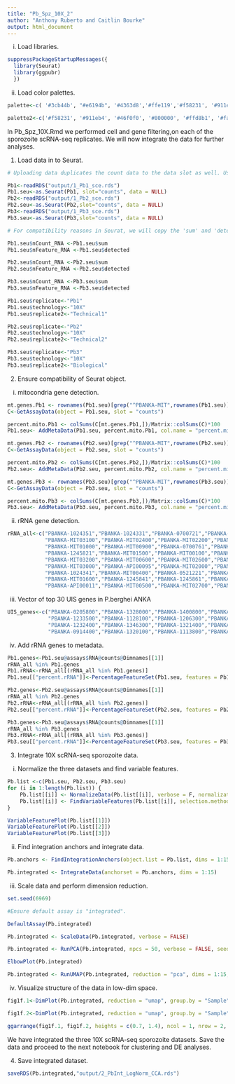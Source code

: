 ```yaml
---
title: "Pb_Spz_10X_2"
author: "Anthony Ruberto and Caitlin Bourke"
output: html_document
---
```


  i. Load libraries.

```r

suppressPackageStartupMessages({
  library(Seurat)
  library(ggpubr)
  })

```

  ii. Load color palettes.
  
```r

palette<-c( '#3cb44b', "#e6194b", '#4363d8','#ffe119','#f58231', '#911eb4', '#46f0f0', '#800000', '#ffd8b1', '#fabebe', '#008080', '#e6beff', '#9a6324', 'grey60', '#f032e6', '#aaffc3', '#808000', '#bcf60c', '#000075', '#808080', '#ffffff', '#000000')

palette2<-c('#f58231', '#911eb4', '#46f0f0', '#800000', '#ffd8b1', '#fabebe', '#008080', '#e6beff', '#9a6324', 'grey60', '#f032e6', '#aaffc3', '#808000', '#bcf60c', '#000075', '#808080', '#ffffff', '#000000','#3cb44b', "#e6194b", '#4363d8','#ffe119')

```

In Pb_Spz_10X.Rmd we performed cell and gene filtering,on each of the sporozoite scRNA-seq replicates. We will now integrate the data for further analyses.

1. Load data in to Seurat.

```r

# Uploading data duplicates the count data to the data slot as well. Usually the data slot contains the Log normalized data. Further along in the notebook, this slot will be filled with the normalized data.

Pb1<-readRDS("output/1_Pb1_sce.rds")
Pb1.seu<-as.Seurat(Pb1, slot="counts", data = NULL)
Pb2<-readRDS("output/1_Pb2_sce.rds")
Pb2.seu<-as.Seurat(Pb2,slot="counts", data = NULL)
Pb3<-readRDS("output/1_Pb3_sce.rds")
Pb3.seu<-as.Seurat(Pb3,slot="counts", data = NULL)

# For compatibility reasons in Seurat, we will copy the 'sum' and 'detected' info to their Seurat equivalents, 'nCount_RNA' and 'nFeature_RNA', respectively.

Pb1.seu$nCount_RNA <-Pb1.seu$sum
Pb1.seu$nFeature_RNA <-Pb1.seu$detected

Pb2.seu$nCount_RNA <-Pb2.seu$sum
Pb2.seu$nFeature_RNA <-Pb2.seu$detected

Pb3.seu$nCount_RNA <-Pb3.seu$sum
Pb3.seu$nFeature_RNA <-Pb3.seu$detected

Pb1.seu$replicate<-"Pb1"
Pb1.seu$technology<-"10X"
Pb1.seu$replicate2<-"Technical1"

Pb2.seu$replicate<-"Pb2"
Pb2.seu$technology<-"10X"
Pb2.seu$replicate2<-"Technical2"

Pb3.seu$replicate<-"Pb3"
Pb3.seu$technology<-"10X"
Pb3.seu$replicate2<-"Biological"

```

2. Ensure compatibility of Seurat object.

  i. mitocondria gene detection.
```r

mt.genes.Pb1 <- rownames(Pb1.seu)[grep("^PBANKA-MIT",rownames(Pb1.seu))]
C<-GetAssayData(object = Pb1.seu, slot = "counts")

percent.mito.Pb1 <- colSums(C[mt.genes.Pb1,])/Matrix::colSums(C)*100
Pb1.seu<- AddMetaData(Pb1.seu, percent.mito.Pb1, col.name = "percent.mito")

mt.genes.Pb2 <- rownames(Pb2.seu)[grep("^PBANKA-MIT",rownames(Pb2.seu))]
C<-GetAssayData(object = Pb2.seu, slot = "counts")

percent.mito.Pb2 <- colSums(C[mt.genes.Pb2,])/Matrix::colSums(C)*100
Pb2.seu<- AddMetaData(Pb2.seu, percent.mito.Pb2, col.name = "percent.mito")

mt.genes.Pb3 <- rownames(Pb3.seu)[grep("^PBANKA-MIT",rownames(Pb3.seu))]
C<-GetAssayData(object = Pb3.seu, slot = "counts")

percent.mito.Pb3 <- colSums(C[mt.genes.Pb3,])/Matrix::colSums(C)*100
Pb3.seu<- AddMetaData(Pb3.seu, percent.mito.Pb3, col.name = "percent.mito")

```

  ii. rRNA gene detection.
  
```r

rRNA_all<-c("PBANKA-1024351","PBANKA-1024331","PBANKA-0700721","PBANKA-MIT00300","PBANKA-MIT00700","PBANKA-MIT02500",
            "PBANKA-MIT03100","PBANKA-MIT02400","PBANKA-MIT02200","PBANKA-MIT00800","PBANKA-MIT01200","PBANKA-MIT01700",
            "PBANKA-MIT01000","PBANKA-MIT00900","PBANKA-0700761","PBANKA-0622961","PBANKA-MIT01400","PBANKA-API00051",
            "PBANKA-1245821","PBANKA-MIT01500","PBANKA-MIT00100","PBANKA-MIT02300","PBANKA-MIT01300","PBANKA-MIT03600",
            "PBANKA-MIT03200","PBANKA-MIT00600","PBANKA-MIT02600","PBANKA-MIT02900","PBANKA-MIT00200","PBANKA-0622941",
            "PBANKA-MIT03000","PBANKA-API00095","PBANKA-MIT02000","PBANKA-0622921","PBANKA-MIT02800","PBANKA-0521241",
            "PBANKA-1024341","PBANKA-MIT00400","PBANKA-0521221","PBANKA-MIT03500","PBANKA-0521261","PBANKA-MIT03700",
            "PBANKA-MIT01600","PBANKA-1245841","PBANKA-1245861","PBANKA-MIT03300","PBANKA-MIT03400","PBANKA-API00055",
            "PBANKA-API00011","PBANKA-MIT00500","PBANKA-MIT02700","PBANKA-MIT02100","PBANKA-0700741")

```

  iii. Vector of top 30 UIS genes in P.berghei ANKA

```r

UIS_genes<-c("PBANKA-0205800","PBANKA-1328000","PBANKA-1400800","PBANKA-0501200","PBANKA-0211300","PBANKA-1454900",
             "PBANKA-1233500","PBANKA-1128100","PBANKA-1206300","PBANKA-0506200","PBANKA-1003400","PBANKA-0511400",
             "PBANKA-1232400","PBANKA-1346300","PBANKA-1321400","PBANKA-1311000","PBANKA-0602000","PBANKA-1413400",
             "PBANKA-0914400","PBANKA-1320100","PBANKA-1113800","PBANKA-1435900","PBANKA-1017500","PBANKA-1020200")

```

  iv. Add rRNA genes to metadata.

```r

Pb1.genes<-Pb1.seu@assays$RNA@counts@Dimnames[[1]]
rRNA_all %in% Pb1.genes
Pb1.rRNA<-rRNA_all[(rRNA_all %in% Pb1.genes)]
Pb1.seu[["percent.rRNA"]]<-PercentageFeatureSet(Pb1.seu, features = Pb1.rRNA)

Pb2.genes<-Pb2.seu@assays$RNA@counts@Dimnames[[1]]
rRNA_all %in% Pb2.genes
Pb2.rRNA<-rRNA_all[(rRNA_all %in% Pb2.genes)]
Pb2.seu[["percent.rRNA"]]<-PercentageFeatureSet(Pb2.seu, features = Pb2.rRNA)

Pb3.genes<-Pb3.seu@assays$RNA@counts@Dimnames[[1]]
rRNA_all %in% Pb3.genes
Pb3.rRNA<-rRNA_all[(rRNA_all %in% Pb3.genes)]
Pb3.seu[["percent.rRNA"]]<-PercentageFeatureSet(Pb3.seu, features = Pb3.rRNA)

```

3. Integrate 10X scRNA-seq sporozoite data.

  i. Normalize  the three datasets and find variable features.
  
```r

Pb.list <-c(Pb1.seu, Pb2.seu, Pb3.seu)
for (i in 1:length(Pb.list)) {
    Pb.list[[i]] <- NormalizeData(Pb.list[[i]], verbose = F, normalization.method = "LogNormalize")
    Pb.list[[i]] <- FindVariableFeatures(Pb.list[[i]], selection.method = "vst", nfeatures = length(rownames(Pb.list[[i]]))*.2, verbose = FALSE)
}

VariableFeaturePlot(Pb.list[[1]])
VariableFeaturePlot(Pb.list[[2]])
VariableFeaturePlot(Pb.list[[3]])

```

  ii. Find integration anchors and integrate data.

```r

Pb.anchors <- FindIntegrationAnchors(object.list = Pb.list, dims = 1:15, anchor.features = 300)

Pb.integrated <- IntegrateData(anchorset = Pb.anchors, dims = 1:15)

```

  iii. Scale data and perform dimension reduction.

```r

set.seed(6969)

#Ensure default assay is "integrated".

DefaultAssay(Pb.integrated) 

Pb.integrated <- ScaleData(Pb.integrated, verbose = FALSE)

Pb.integrated <- RunPCA(Pb.integrated, npcs = 50, verbose = FALSE, seed.use = 20)

ElbowPlot(Pb.integrated)

Pb.integrated <- RunUMAP(Pb.integrated, reduction = "pca", dims = 1:15, n.components = 2, seed.use = 42)

```

 iv. Visualize structure of the data in low-dim space.

```r

fig1f.1<-DimPlot(Pb.integrated, reduction = "umap", group.by = "Sample", split.by = "Sample", label = F, label.size = 6, cols = palette, pt.size = NULL)+NoLegend()+border()

fig1f.2<-DimPlot(Pb.integrated, reduction = "umap", group.by = "Sample", label = F, label.size = 6, cols = palette, pt.size = .1)+border()+NoLegend()+border()

ggarrange(fig1f.1, fig1f.2, heights = c(0.7, 1.4), ncol = 1, nrow = 2, common.legend = F)

```

We have integrated the three 10X scRNA-seq sporozoite datasets. Save the data and proceed to the next notebook for clustering and DE analyses.

4. Save integrated dataset.

```r

saveRDS(Pb.integrated,"output/2_PbInt_LogNorm_CCA.rds")

```

